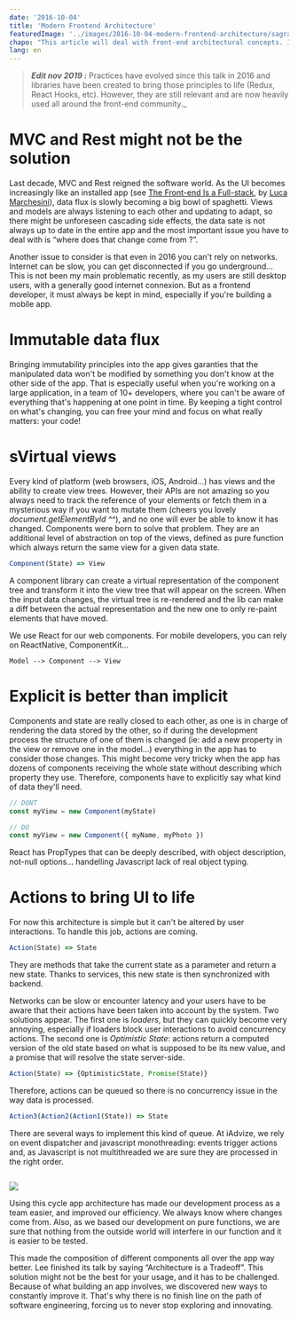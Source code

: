 ```yaml
---
date: '2016-10-04'
title: 'Modern Frontend Architecture'
featuredImage: '../images/2016-10-04-modern-frontend-architecture/sagradafamilia.jpeg'
chapo: "This article will deal with front-end architectural concepts. It is heavily based on Lee Byron's talk at Fullstack Fest 2016 in Barcelona about Immutable User Interfaces, but also on UI architecture I implemented at iAdvize."
lang: en
---
```


> ***Edit nov 2019 :***
> Practices have evolved since this talk in 2016 and libraries have been created to bring those principles to life (Redux, React Hooks, etc). However, they are still relevant and are now heavily used all around the front-end community._

# MVC and Rest might not be the solution

Last decade, MVC and Rest reigned the software world. As the UI becomes increasingly like an installed app (see [The Front-end Is a Full-stack](https://www.youtube.com/watch?v=wtURpqTgtUs&list=PLe9psSNJBf76DOOKMkDpyo_A5PfZk7JWc&index=23), by [Luca Marchesini](https://twitter.com/xbill82)), data flux is slowly becoming a big bowl of spaghetti. Views and models are always listening to each other and updating to adapt, so there might be unforeseen cascading side effects, the data sate is not always up to date in the entire app and the most important issue you have to deal with is “where does that change come from ?”.

Another issue to consider is that even in 2016 you can't rely on networks. Internet can be slow, you can get disconnected if you go underground… This is not been my main problematic recently, as my users are still desktop users, with a generally good internet connexion. But as a frontend developer, it must always be kept in mind, especially if you're building a mobile app.

# Immutable data flux

Bringing immutability principles into the app gives garanties that the manipulated data won't be modified by something you don't know at the other side of the app. That is especially useful when you're working on a large application, in a team of 10+ developers, where you can't be aware of everything that's happening at one point in time. By keeping a tight control on what's changing, you can free your mind and focus on what really matters: your code!

# sVirtual views

Every kind of platform (web browsers, iOS, Android…) has views and the ability to create view trees. However, their APIs are not amazing so you always need to track the reference of your elements or fetch them in a mysterious way if you want to mutate them (cheers you lovely _document.getElementById ^^_), and no one will ever be able to know it has changed. Components were born to solve that problem. They are an additional level of abstraction on top of the views, defined as pure function which always return the same view for a given data state.

```js
Component(State) => View
```

A component library can create a virtual representation of the component tree and transform it into the view tree that will appear on the screen. When the input data changes, the virtual tree is re-rendered and the lib can make a diff between the actual representation and the new one to only re-paint elements that have moved.

We use React for our web components. For mobile developers, you can rely on ReactNative, ComponentKit…

```
Model --> Component --> View
```

# Explicit is better than implicit

Components and state are really closed to each other, as one is in charge of rendering the data stored by the other, so if during the development process the structure of one of them is changed (ie: add a new property in the view or remove one in the model…) everything in the app has to consider those changes. This might become very tricky when the app has dozens of components receiving the whole state without describing which property they use. Therefore, components have to explicitly say what kind of data they'll need.

```js
// DONT
const myView = new Component(myState)

// DO
const myView = new Component({ myName, myPhoto })
```

React has PropTypes that can be deeply described, with object description, not-null options… handelling Javascript lack of real object typing.

# Actions to bring UI to life

For now this architecture is simple but it can't be altered by user interactions. To handle this job, actions are coming.

```js
Action(State) => State
```

They are methods that take the current state as a parameter and return a new state. Thanks to services, this new state is then synchronized with backend.

Networks can be slow or encounter latency and your users have to be aware that their actions have been taken into account by the system. Two solutions appear. The first one is _loaders_, but they can quickly become very annoying, especially if loaders block user interactions to avoid concurrency actions.
The second one is _Optimistic State_: actions return a computed version of the old state based on what is supposed to be its new value, and a promise that will resolve the state server-side.

```js
Action(State) => {OptimisticState, Promise(State)}
```

Therefore, actions can be queued so there is no concurrency issue in the way data is processed.

```js
Action3(Action2(Action1(State)) => State
```

There are several ways to implement this kind of queue. At iAdvize, we rely on event dispatcher and javascript monothreading: events trigger actions and, as Javascript is not multithreaded we are sure they are processed in the right order.

<Image>

![](../images/2016-10-04-modern-frontend-architecture/stage.jpeg)

</Image>

Using this cycle app architecture has made our development process as a team easier, and improved our efficiency. We always know where changes come from. Also, as we based our development on pure functions, we are sure that nothing from the outside world will interfere in our function and it is easier to be tested.

This made the composition of different components all over the app way better.
Lee finished its talk by saying “Architecture is a Tradeoff”. This solution might not be the best for your usage, and it has to be challenged. Because of what building an app involves, we discovered new ways to constantly improve it. That's why there is no finish line on the path of software engineering, forcing us to never stop exploring and innovating.
